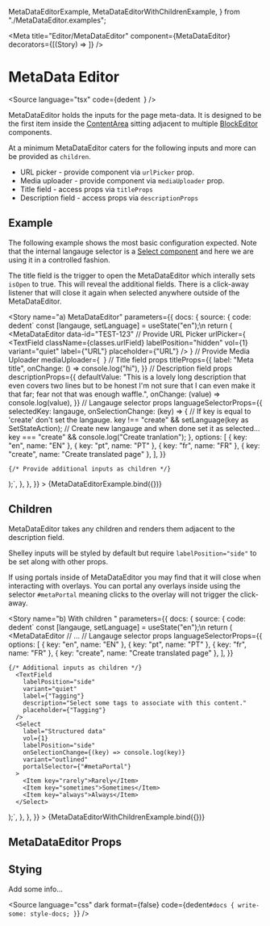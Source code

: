   MetaDataEditorExample,
  MetaDataEditorWithChildrenExample,
} from "./MetaDataEditor.examples";

<Meta
  title="Editor/MetaDataEditor"
  component={MetaDataEditor}
  decorators={[(Story) => <Story />]}
/>

# MetaData Editor

<Source
  language="tsx"
  code={dedent`
  `}
/>

MetaDataEditor holds the inputs for the page meta-data. It is designed to be the first item inside the [ContentArea](?path=/docs/editor-contentarea--a-content-area) sitting adjacent to multiple [BlockEditor](?path=/docs/editor-blockeditor--a-block-editor) components.

At a minimum MetaDataEditor caters for the following inputs and more can be provided as `children`.

- URL picker - provide component via `urlPicker` prop.
- Media uploader - provide component via `mediaUploader` prop.
- Title field - access props via `titleProps`
- Description field - access props via `descriptionProps`

## Example

The following example shows the most basic configuration expected. Note that the internal langauge selector is a [Select component](https://www.shelley.earth/?path=/docs/inputs-select--a-select) and here we are using it in a controlled fashion.

The title field is the trigger to open the MetaDataEditor which interally sets `isOpen` to true. This will reveal the additional fields. There is a click-away listener that will close it again when selected anywhere outside of the MetaDataEditor.

<Story
  name="a) MetaDataEditor"
  parameters={{
    docs: {
      source: {
        code: dedent`
const [langauge, setLanguage] = useState("en");\n
return (
  <MetaDataEditor
    data-id="TEST-123"
    // Provide URL Picker
    urlPicker={
      <TextField
        className={classes.urlField}
        labelPosition="hidden"
        vol={1}
        variant="quiet"
        label={"URL"}
        placeholder={"URL"}
      />
    }
    // Provide Media Uploader
    mediaUploader={
      <img
        src="https://ucarecdn.com/68d4e740-b645-4273-bf86-5752a208a6ce/-/crop/3863x2172/0,396/-/preview/-/format/auto/"
        alt=""
      />
    }
    // Title field props
    titleProps={{
      label: "Meta title",
      onChange: () => console.log("hi"),
    }}
    // Description field props
    descriptionProps={{
      defaultValue:
        "This is a lovely long description that even covers two lines but to be honest I'm not sure that I can even make it that far; fear not that was enough waffle.",
      onChange: (value) => console.log(value),
    }}
    // Langauge selector props
    languageSelectorProps={{
      selectedKey: langauge,
      onSelectionChange: (key) => {
        // If key is equal to 'create' don't set the langauge.
        key !== "create" && setLanguage(key as SetStateAction<string>);
        // Create new langauge and when done set it as selected...
        key === "create" && console.log("Create tranlation");
      },
      options: [
        { key: "en", name: "EN" },
        { key: "pt", name: "PT" },
        { key: "fr", name: "FR" },
        { key: "create", name: "Create translated page" },
      ],
    }}
  >
    {/* Provide additional inputs as children */}
  </MetaDataEditor>
);`,
      },
    },
  }}
>
  {MetaDataEditorExample.bind({})}
</Story>

<Source language="tsx" id="editor-metadataeditor--a-meta-data-editor" />

## Children

MetaDataEditor takes any children and renders them adjacent to the description field.

Shelley inputs will be styled by default but require `labelPosition="side"` to be set along with other props.

If using portals inside of MetaDataEditor you may find that it will close when interacting with overlays. You can portal any overlays inside using the selector `#metaPortal` meaning clicks to the overlay will not trigger the click-away.

<Story
  name="b) With children "
  parameters={{
    docs: {
      source: {
        code: dedent`
const [langauge, setLanguage] = useState("en");\n
return (
  <MetaDataEditor
    // ...
    // Langauge selector props
    languageSelectorProps={{
      options: [
        { key: "en", name: "EN" },
        { key: "pt", name: "PT" },
        { key: "fr", name: "FR" },
        { key: "create", name: "Create translated page" },
      ],
    }}
  >
    {/* Additional inputs as children */}
      <TextField
        labelPosition="side"
        variant="quiet"
        label={"Tagging"}
        description="Select some tags to associate with this content."
        placeholder={"Tagging"}
      />
      <Select
        label="Structured data"
        vol={1}
        labelPosition="side"
        onSelectionChange={(key) => console.log(key)}
        variant="outlined"
        portalSelector={"#metaPortal"}
      >
        <Item key="rarely">Rarely</Item>
        <Item key="sometimes">Sometimes</Item>
        <Item key="always">Always</Item>
      </Select>
  </MetaDataEditor>
);`,
      },
    },
  }}
>
  {MetaDataEditorWithChildrenExample.bind({})}
</Story>

<Source language="tsx" id="editor-metadataeditor--b-with-children" />

## MetaDataEditor Props

<ArgsTable of={MetaDataEditor} />

## Stying

Add some info...

<Source
  language="css"
  dark
  format={false}
  code={dedent`
    #docs {
      write-some: style-docs;
    }
  `}
/>
